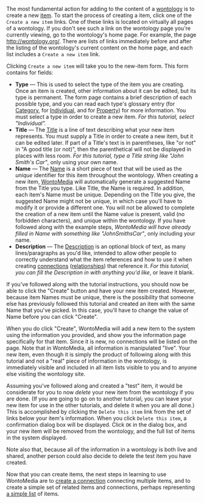 <!-- Copyright (c)  2011  Glen E. Ivey
     Permission is granted to copy, distribute and/or modify this document
     under the terms of the GNU Free Documentation License, Version 1.3;
     with no Invariant Sections, no Front-Cover Texts, and no Back-Cover Texts.
     A copy of the license is in the file COPYING.DOCUMENTATION
  -->
The most fundamental action for adding to the content of a [[Help:GlossaryPtoZ#anchcor_Wontology|wontology]] is to create a new [[Help:GlossaryAtoO#anchor_Item|item]].  To start the process of creating a item, click one of the <tt>Create a new item</tt> links.  One of these links is located on virtually all pages of a wontology.  If you don't see such a link on the wontology page you're currently viewing, go to the wontology's home page.  For example, the page http://wontology.org/.  There are lists of links immediately before and after the listing of the wontology's current content on the home page, and each list includes a <tt>Create a new item</tt> link.

Clicking <tt>Create a new item</tt> will take you to the new-item form.  This form contains for fields:

* '''Type''' &mdash; This is used to select the type of the item you are creating.  Once an item is created, other information about it can be edited, but its type is permanent.  The form page contains a brief description of each possible type, and you can read each type's glossary entry (for [[Help:GlossaryAtoO#anchor_Category|Category]], for [[Help:GlossaryAtoO#anchor_Individual|Individual]], and for [[Help:GlossaryPtoZ#anchor_Property|Property]]) for more information.  You must select a type in order to create a new item.  ''For this tutorial, select "Individual".''
* '''Title''' &mdash; The [[Help:GlossaryPtoZ#anchor_Title|Title]] is a line of text describing what your new item represents.  You must supply a Title in order to create a new item, but it can be edited later.  If part of a Title's text is in parentheses, like "or not" in "A good title (or not)", then the parenthetical will not be displayed in places with less room.  ''For this tutorial, type a Title string like "John Smith's Car"'', only using your own name.
* '''Name''' &mdash; The [[Help:GlossaryAtoO#anchor_Name|Name]] is a short piece of text that will be used as the ''unique'' identifier for this item throughout the wontology.  When creating a new item, [[Help:GlossaryPtoZ#anchor_WontoMedia|WontoMedia]] will automatically generate a suggested Name from the Title you type.  Like Title, the Name is required.  In addition, each item's Name must be unique.  Depending on the Title you give, the suggested Name might not be unique, in which case you'll have to modify it or provide a different one.  You will not be allowed to complete the creation of a new item until the Name value is present, valid (no forbidden characters), and unique within the wontology.  If you have followed along with the example steps, ''WontoMedia will have already filled in Name with something like "JohnSmithsCar"'', only including your name.
* '''Description''' &mdash; The [[Help:GlossaryAtoO#anchor_Description|Description]] is an optional block of text, as many lines/paragraphs as you'd like, intended to allow other people to correctly understand what the item references and how to use it when creating [[Help:GlossaryAtoO#anchor_Connection|connections]] ([[Help:GlossaryPtoZ#anchor_Relationship|relationships]]) that reference it.  ''For this tutorial, you can fill the Description in with anything you'd like'', or leave it blank.

If you've followed along with the tutorial instructions, you should now be able to click the "Create" button and have your new item created.  However, because item Names must be unique, there is the possibility that someone else has previously followed this tutorial and created an item with the same Name that you've picked.  In this case, you'll have to change the value of Name  before you can click "Create".

When you do click "Create", WontoMedia will add a new item to the system using the information you provided, and show you the information page specifically for that item.  Since it is new, no connections will be listed on the page.  Note that in WontoMedia, all information is manipulated "live".  Your new item, even though it is simply the product of following along with this tutorial and not a "real" piece of information in the wontology, is immediately visible and included in all item lists visible to you and to anyone else visiting the wontology site.

Assuming you've followed along and created a "test" item, it would be considerate for you to now ''delete'' your new item from the wontology if you are done.  (If you are going to go on to another tutorial, you can leave your new item for use in the other tutorials, and delete it when you are all done.)  This is accomplished by clicking the <tt>Delete this item</tt> link from the set of links below your item's information.  When you click <tt>Delete this item</tt>, a confirmation dialog box will be displayed.  Click <tt>OK</tt> in the dialog box, and your new item will be removed from the wontology, and the full list of items in the system displayed.

Note also that, because all of the information in a wontology is both live and shared, another person could also decide to delete the test item you have created.

Now that you can create items, the next steps in learning to use WontoMedia are to [[Help:Tutorials/Creating a Connection|create a connection]] connecting multiple items, and to create a simple set of related items and connections, perhaps representing [[Help:Tutorials/Creating a List|a simple list]] of items.
